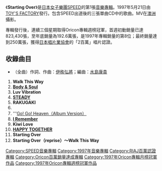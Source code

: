 {{Infobox Album
| Name       = Starting Over
| Type       = 專輯
| Artist     = [[SPEED_(日本音樂團體)|SPEED]]
| Released   = 1997年5月21日
| Recorded   =
| Genre      = [[J-POP|J-POP]]
| Length     =
| Label      = [[TOY'S_FACTORY|TOY'S FACTORY]]
| Producer   = [[伊秩弘將|伊秩弘將]]
| Reviews = 
| Chart position = *週間最高排行第1位（[[Oricon|Oricon]]）<br/>
*1997年度專輯銷量排行第8位（[[Oricon|Oricon]]）
| Certification = *2 Million（[[日本唱片業協會|日本唱片業協會]]）
| Last album = 
| This album = '''Starting Over'''<br/>（1997年）
| Next album = [[RISE_(SPEED專輯)|RISE]]<br/>（1998年）
}}
《'''Starting Over'''》是[[日本|日本]][[女子樂團|女子樂團]][[SPEED_(日本音樂團體)|SPEED]]的第1張[[音樂專輯|音樂專輯]]。1997年5月21日由[[TOY'S_FACTORY|TOY'S FACTORY]]發行。包含SPEED出道後的三張單曲CD中的歌曲。MV在[[澳洲|澳洲]]攝影。

專輯發行後，連續三個星期取得Oricon專輯週榜冠軍，首週初動銷量已達823,430張，至年底銷量為192.6萬張，是1997年專輯銷量的第8位；最終銷量達到250萬張，獲得[[日本唱片業協會|日本唱片業協會]]的「2百萬」唱片認證。

== 收錄曲目 ==
*（全曲）作詞、作曲：[[伊秩弘將|伊秩弘將]]；編曲：[[水島康貴|水島康貴]]
#'''Walk This Way'''
#'''[[Body_&_Soul_(SPEED單曲)|Body & Soul]]'''
#'''Luv Vibration'''
#'''[[STEADY|STEADY]]'''
#'''RAKUGAKI'''
#{{lang|ja|'''サヨナラは雨の日…'''}}
#'''[[Go!_Go!_Heaven|Go! Go! Heaven（Album Version）]]
#'''[[Body_&_Soul|I Remember]]'''
#'''Kiwi Love'''
#'''[[STEADY|HAPPY TOGETHER]]'''
#'''Starting Over'''
#'''Starting Over（reprise）～Walk This Way'''

{{SPEED}}
{{Oricon專輯月榜冠軍 (1990年代後期)|1997年6月}}

[[Category:SPEED音樂專輯|Category:SPEED音樂專輯]]
[[Category:1997年音樂專輯|Category:1997年音樂專輯]]
[[Category:RIAJ百萬認證專輯|Category:RIAJ百萬認證專輯]]
[[Category:Oricon百萬銷量達成專輯|Category:Oricon百萬銷量達成專輯]]
[[Category:1997年Oricon專輯月榜冠軍作品|Category:1997年Oricon專輯月榜冠軍作品]]
[[Category:1997年Oricon專輯週榜冠軍作品|Category:1997年Oricon專輯週榜冠軍作品]]